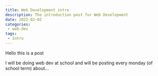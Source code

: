 ```yaml
---
title: Web Development intro
description: The introduction post for Web Development
date: 2022-02-02
categories:
 - web-dev
tags: 
 - Intro
---
```


Hello this is a post

I will be doing web dev at school and will be posting every monday (of school term) about...
